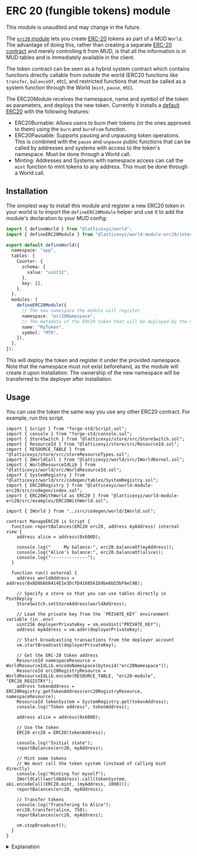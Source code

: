 
# ERC 20 (fungible tokens) module

<Callout type="warning" emoji="⚠️">

This module is unaudited and may change in the future.

</Callout>

The [`erc20` module](https://github.com/latticexyz/mud/tree/main/packages/world-module-erc20/) lets you create [ERC-20](https://ethereum.org/en/developers/docs/standards/tokens/erc-20/) tokens as part of a MUD `World`.
The advantage of doing this, rather than creating a separate [ERC-20 contract](https://github.com/OpenZeppelin/openzeppelin-contracts/tree/master/contracts/token/ERC20) and merely controlling it from MUD, is that all the information is in MUD tables and is immediately available in the client.

The token contract can be seen as a hybrid system contract which contains functions directly callable from outside the world (ERC20 functions like `transfer`, `balanceOf`, etc), and restricted functions that must be called as a system function through the World (`mint`, `pause`, etc).

The ERC20Module receives the namespace, name and symbol of the token as parameters, and deploys the new token. Currently it installs a [default ERC20](https://github.com/latticexyz/mud/tree/main/packages/world-module-erc20/src/examples/ERC20PausableBurnable.sol) with the following features:

- ERC20Burnable: Allows users to burn their tokens (or the ones approved to them) using the `burn` and `burnFrom` function.
- ERC20Pausable: Supports pausing and unpausing token operations. This is combined with the `pause` and `unpause` public functions that can be called by addresses and systems with access to the token's namespace. Must be done through a World call.
- Minting: Addresses and Systems with namespace access can call the `mint` function to mint tokens to any address. This must be done through a World call.

## Installation

The simplest way to install this module and register a new ERC20 token in your world is to import the `defineERC20Module` helper and use it to add the module's declaration to your MUD config:

```typescript filename="mud.config.ts"
import { defineWorld } from "@latticexyz/world";
import { defineERC20Module } from "@latticexyz/world-module-erc20/internal";

export default defineWorld({
  namespace: "app",
  tables: {
    Counter: {
      schema: {
        value: "uint32",
      },
      key: [],
    },
  },
  modules: [
    defineERC20Module({
      // The new namespace the module will register
      namespace: "erc20Namespace",
      // The metadata of the ERC20 token that will be deployed by the module
      name: "MyToken",
      symbol: "MTK",
    }),
  ],
});
```

This will deploy the token and register it under the provided namespace. Note that the namespace must not exist beforehand, as the module will create it upon installation.
The ownership of the new namespace will be transferred to the deployer after installation.

## Usage

You can use the token the same way you use any other ERC20 contract.
For example, run this script.

<CollapseCode>

```solidity filename="ManageERC20.s.sol" copy showLineNumbers {18,36-41,46,51-60}
import { Script } from "forge-std/Script.sol";
import { console } from "forge-std/console.sol";
import { StoreSwitch } from "@latticexyz/store/src/StoreSwitch.sol";
import { ResourceId } from "@latticexyz/store/src/ResourceId.sol";
import { RESOURCE_TABLE } from "@latticexyz/store/src/storeResourceTypes.sol";
import { IWorldCall } from "@latticexyz/world/src/IWorldKernel.sol";
import { WorldResourceIdLib } from "@latticexyz/world/src/WorldResourceId.sol";
import { SystemRegistry } from "@latticexyz/world/src/codegen/tables/SystemRegistry.sol";
import { ERC20Registry } from "@latticexyz/world-module-erc20/src/codegen/index.sol";
import { ERC20WithWorld as ERC20 } from "@latticexyz/world-module-erc20/src/examples/ERC20WithWorld.sol";

import { IWorld } from "../src/codegen/world/IWorld.sol";

contract ManageERC20 is Script {
  function reportBalances(ERC20 erc20, address myAddress) internal view {
    address alice = address(0x600D);

    console.log("     My balance:", erc20.balanceOf(myAddress));
    console.log("Alice's balance:", erc20.balanceOf(alice));
    console.log("--------------");
  }

  function run() external {
    address worldAddress = address(0x8D8b6b8414E1e3DcfD4168561b9be6bD3bF6eC4B);

    // Specify a store so that you can use tables directly in PostDeploy
    StoreSwitch.setStoreAddress(worldAddress);

    // Load the private key from the `PRIVATE_KEY` environment variable (in .env)
    uint256 deployerPrivateKey = vm.envUint("PRIVATE_KEY");
    address myAddress = vm.addr(deployerPrivateKey);

    // Start broadcasting transactions from the deployer account
    vm.startBroadcast(deployerPrivateKey);

    // Get the ERC-20 token address
    ResourceId namespaceResource = WorldResourceIdLib.encodeNamespace(bytes14("erc20Namespace"));
    ResourceId erc20RegistryResource = WorldResourceIdLib.encode(RESOURCE_TABLE, "erc20-module", "ERC20_REGISTRY");
    address tokenAddress = ERC20Registry.getTokenAddress(erc20RegistryResource, namespaceResource);
    ResourceId tokenSystem = SystemRegistry.get(tokenAddress);
    console.log("Token address", tokenAddress);

    address alice = address(0x600D);

    // Use the token
    ERC20 erc20 = ERC20(tokenAddress);

    console.log("Initial state");
    reportBalances(erc20, myAddress);

    // Mint some tokens
    // We must call the token system (instead of calling mint directly)
    console.log("Minting for myself");
    IWorldCall(worldAddress).call(tokenSystem, abi.encodeCall(ERC20.mint, (myAddress, 1000)));
    reportBalances(erc20, myAddress);

    // Transfer tokens
    console.log("Transfering to Alice");
    erc20.transfer(alice, 750);
    reportBalances(erc20, myAddress);

    vm.stopBroadcast();
  }
}
```

</CollapseCode>

<details>

<summary>Explanation</summary>

```solidity
    console.log("     My balance:", erc20.balanceOf(myAddress));
```

[The `balanceOf` function](https://eips.ethereum.org/EIPS/eip-20#balanceof) is the way ERC-20 specifies to get an address's balance.

```solidity
    // Get the ERC-20 token address
    ResourceId namespaceResource = WorldResourceIdLib.encodeNamespace(bytes14("erc20Namespace"));
    ResourceId erc20RegistryResource = WorldResourceIdLib.encode(RESOURCE_TABLE, "erc20-module", "ERC20_REGISTRY");
    address tokenAddress = ERC20Registry.getTokenAddress(erc20RegistryResource, namespaceResource);
    ResourceId tokenSystem = SystemRegistry.get(tokenAddress);
    console.log("Token address", tokenAddress);
```

This is the process to get the address of our token contract and the system id of the token.
First, we get the [`resourceId` values](/world/resource-ids) for the `erc20-module__ERC20Registry` table and the namespace we are interested in (each namespace can only have one ERC-20 token).
Then we use that table to get the token address. Finally, we obtain the token system id from the `SystemRegistry` table.

```solidity
    // Use the token
   ERC20 erc20 = ERC20(tokenAddress);
```

Cast the token address to an `ERC20` contract so we can call its methods.

```solidity
    // Mint some tokens
    // We must call the token system (instead of calling mint directly)
    console.log("Minting for myself");
    IWorldCall(worldAddress).call(tokenSystem, abi.encodeCall(ERC20.mint, (myAddress, 1000)));
    reportBalances(erc20, myAddress);
```

Mint tokens for your address.
Note that the mint function must be called through the world as a system function, as it is restricted to entities with access to the token's namespace.

```solidity
    console.log("Transfering to Alice");
    erc20.transfer(alice, 750);
    reportBalances(erc20, myAddress);
```

Transfer a token.
We can only transfer tokens we own, or that we have approval to transfer from the current owner.

</details>
